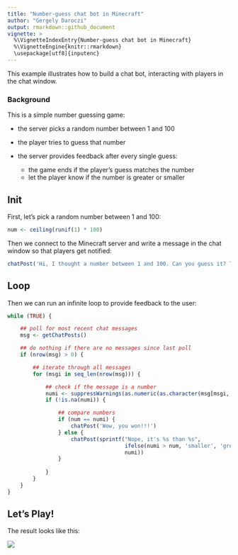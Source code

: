 ```yaml
---
title: "Number-guess chat bot in Minecraft"
author: "Gergely Daroczi"
output: rmarkdown::github_document
vignette: >
  %\VignetteIndexEntry{Number-guess chat bot in Minecraft}
  %\VignetteEngine{knitr::rmarkdown}
  \usepackage[utf8]{inputenc}
---
```


This example illustrates how to build a chat bot, interacting with players in the chat window.

### Background

This is a simple number guessing game:

* the server picks a random number between 1 and 100
* the player tries to guess that number
* the server provides feedback after every single guess:

    * the game ends if the player's guess matches the number
    * let the player know if the number is greater or smaller

## Init

First, let's pick a random number between 1 and 100:

```r
num <- ceiling(runif(1) * 100)
```

Then we connect to the Minecraft server and write a message in the chat window so that players get notified:

```r
chatPost('Hi, I thought a number between 1 and 100. Can you guess it? Type numbers in the chat window!')
```

## Loop

Then we can run an infinite loop to provide feedback to the user:

```r
while (TRUE) {

    ## poll for most recent chat messages
    msg <- getChatPosts()

    ## do nothing if there are no messages since last poll
    if (nrow(msg) > 0) {

        ## iterate through all messages
        for (msgi in seq_len(nrow(msg))) {

            ## check if the message is a number
            numi <- suppressWarnings(as.numeric(as.character(msg[msgi, 'message'])))
            if (!is.na(numi)) {

                ## compare numbers
                if (num == numi) {
                    chatPost('Wow, you won!!!')
                } else {
                    chatPost(sprintf("Nope, it's %s than %s",
                                     ifelse(numi > num, 'smaller', 'greater'),
                                     numi))
                }
                
            }
        }
    }
}
```

## Let's Play!

The result looks like this:

![](figure/guessnum.png)
